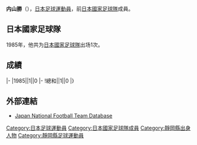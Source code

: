 {{Infobox football biography
|name=内山勝
|image=
|fullname=内山勝
|birth_date={{Birth date and age|1957|4|14}}
|cityofbirth=[[靜岡縣|靜岡縣]]
|countryofbirth=[[日本|日本]]
|height=1.63 m
|position=[[後衛_(足球)|後衛]]
|currentclub=
|years=
|clubs=
|caps(goals)=
|nationalyears=1985
|nationalteam=[[日本國家足球隊|日本]]
|nationalcaps(goals)=1 (0)
}}
'''内山勝'''（{{Bd|1957年|4月14日||}}），[[日本|日本]][[足球|足球]][[運動員|運動員]]，前[[日本國家足球隊|日本國家足球隊]]成員。

==日本國家足球隊==
1985年，他共为[[日本國家足球隊|日本國家足球隊]]出场1次。

==成績==
{{Football player national team statistics|JPN}}
|-
|1985||1||0
|-
!總和||1||0
|}

==外部連結==
{{Reflist}}
*[https://web.archive.org/web/20160319085905/http://www.japannationalfootballteam.com/en/players/uchiyama_masaru.html Japan National Football Team Database]

{{Japan-sport-bio-stub}}
{{Soccer-player-stub}}
[[Category:日本足球運動員|Category:日本足球運動員]]
[[Category:日本國家足球隊成員|Category:日本國家足球隊成員]]
[[Category:靜岡縣出身人物|Category:靜岡縣出身人物]]
[[Category:靜岡縣足球運動員|Category:靜岡縣足球運動員]]